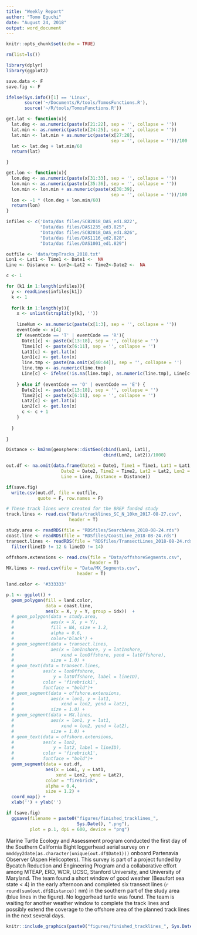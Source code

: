 ```yaml
---
title: "Weekly Report"
author: "Tomo Eguchi"
date: "August 24, 2018"
output: word_document
---
```


```r
knitr::opts_chunk$set(echo = TRUE)

rm(list=ls())

library(dplyr)
library(ggplot2)

save.data <- F
save.fig <- F

ifelse(Sys.info()[1] == 'Linux',
       source('~/Documents/R/tools/TomosFunctions.R'),
       source('~/R/tools/TomosFunctions.R'))

get.lat <- function(x){
  lat.deg <- as.numeric(paste(x[21:22], sep = '', collapse = ''))
  lat.min <- as.numeric(paste(x[24:25], sep = '', collapse = ''))
  lat.min <- lat.min + as.numeric(paste(x[27:28],
                                        sep = '', collapse = ''))/100
  lat <- lat.deg + lat.min/60
  return(lat)

}

get.lon <- function(x){
  lon.deg <- as.numeric(paste(x[31:33], sep = '', collapse = ''))
  lon.min <- as.numeric(paste(x[35:36], sep = '', collapse = ''))
  lon.min <- lon.min + as.numeric(paste(x[38:39],
                                        sep = '', collapse = ''))/100
  lon <- -1 * (lon.deg + lon.min/60)
  return(lon)
}
```

```r
infiles <- c('Data/das files/SCB2018_DAS_ed1.822',
             "Data/das files/DAS1235_ed3.825",
             "Data/das files/SCB2018_DAS_ed1.826",
             "Data/das files/DAS1116_ed2.828",
             "Data/das files/DAS1001_ed1.829")

outfile <- 'data/tmpTracks_2018.txt'
Lon1 <- Lat1 <- Time1 <- Date1 <-  NA
Line <- Distance <- Lon2<-Lat2 <- Time2<-Date2 <-  NA

c <- 1

for (k1 in 1:length(infiles)){
  y <- readLines(infiles[k1])
  k <- 1
  
  for(k in 1:length(y)){
    x <- unlist(strsplit(y[k], ''))
    
    lineNum <- as.numeric(paste(x[1:3], sep = '', collapse = ''))
    eventCode <- x[4]
    if (eventCode == 'T' | eventCode == 'R'){
      Date1[c] <- paste(x[13:18], sep = '', collapse = '')
      Time1[c] <- paste(x[6:11], sep = '', collapse = '')
      Lat1[c] <- get.lat(x)
      Lon1[c] <- get.lon(x)
      line.tmp <- paste(na.omit(x[40:44]), sep = '', collapse = '')
      line.tmp <- as.numeric(line.tmp)
      Line[c] <- ifelse(!is.na(line.tmp), as.numeric(line.tmp), Line[c-1])
      
    } else if (eventCode == 'O' | eventCode == 'E') {
      Date2[c] <- paste(x[13:18], sep = '', collapse = '')
      Time2[c] <- paste(x[6:11], sep = '', collapse = '')
      Lat2[c] <- get.lat(x)
      Lon2[c] <- get.lon(x)
      c <- c + 1
    }
    
  }
  
}

Distance <- km2nm(geosphere::distGeo(cbind(Lon1, Lat1),
                                     cbind(Lon2, Lat2))/1000)

out.df <- na.omit(data.frame(Date1 = Date1, Time1 = Time1, Lat1 = Lat1, Lon1 = Lon1,
                     Date2 = Date2, Time2 = Time2, Lat2 = Lat2, Lon2 = Lon2,
                     Line = Line, Distance = Distance))

if(save.fig)
  write.csv(out.df, file = outfile,
            quote = F, row.names = F)
```

```r

# These track lines were created for the BREP funded study 
track.lines <- read.csv("Data/tracklines_SC_N_10km_2017-08-27.csv",
                        header = T)

study.area <- readRDS(file = "RDSfiles/SearchArea_2018-08-24.rds")
coast.line <- readRDS(file = "RDSfiles/CoastLine_2018-08-24.rds")
transect.lines <- readRDS(file = "RDSfiles/TransectLines_2018-08-24.rds") %>%
  filter(lineID != 12 & lineID != 14)

offshore.extensions <- read.csv(file = "Data/offshoreSegments.csv",
                                header = T)
MX.lines <- read.csv(file = "Data/MX_Segments.csv",
                           header = T)
```

```r
land.color <- '#333333'

p.1 <- ggplot() +
  geom_polygon(fill = land.color,
               data = coast.line,
               aes(x = X, y = Y, group = idx))  +
  # geom_polygon(data = study.area,
  #              aes(x = X, y = Y),
  #              fill = NA, size = 1.2,
  #              alpha = 0.6,
  #              color='black') +
  # geom_segment(data = transect.lines,
  #              aes(x = lonInshore, y = latInshore,
  #                  xend = lonOffshore, yend = latOffshore),
  #              size = 1.0) +
  # geom_text(data = transect.lines,
  #           aes(x = lonOffshore,
  #               y = latOffshore, label = lineID),
  #           color = 'firebrick1',
  #           fontface = "bold")+
  # geom_segment(data = offshore.extensions,
  #              aes(x = lon1, y = lat1,
  #                  xend = lon2, yend = lat2),
  #              size = 1.0) +
  # geom_segment(data = MX.lines,
  #              aes(x = lon1, y = lat1,
  #                  xend = lon2, yend = lat2),
  #              size = 1.0) +
  # geom_text(data = offshore.extensions,
  #           aes(x = lon2,
  #               y = lat2, label = lineID),
  #           color = 'firebrick1',
  #           fontface = "bold")+
  geom_segment(data = out.df,
               aes(x = Lon1, y = Lat1,
                   xend = Lon2, yend = Lat2),
               color = "firebrick",
               alpha = 0.4,
               size = 1.2) +
  coord_map() +
  xlab('') + ylab('')

if (save.fig)
  ggsave(filename = paste0("figures/finished_tracklines_",
                           Sys.Date(), ".png"),
         plot = p.1, dpi = 600, device = "png")

```

Marine Turtle Ecology and Assessment program conducted the first day of the Southern California Bight loggerhead aerial survey on ```r mmddyy2date(as.character(unique(out.df$Date1)))``` onboard Partenavia Observer (Aspen Helicopters). This survey is part of a project funded by Bycatch Reduction and Engineering Program and a collaborative effort among MTEAP, ERD, WCR, UCSC, Stanford University, and University of Maryland.  The team found a short window of good weather (Beaufort sea state < 4) in the early afternoon and completed six transect lines (```r round(sum(out.df$Distance))``` nm) in the southern part of the study area (blue lines in the figure). No loggerhead turtle was found. The team is waiting for another weather window to complete the track lines and possibly extend the coverage to the offshore area of the planned track lines in the next several days.

```r
knitr::include_graphics(paste0("figures/finished_tracklines_", Sys.Date(), ".png"))
```
